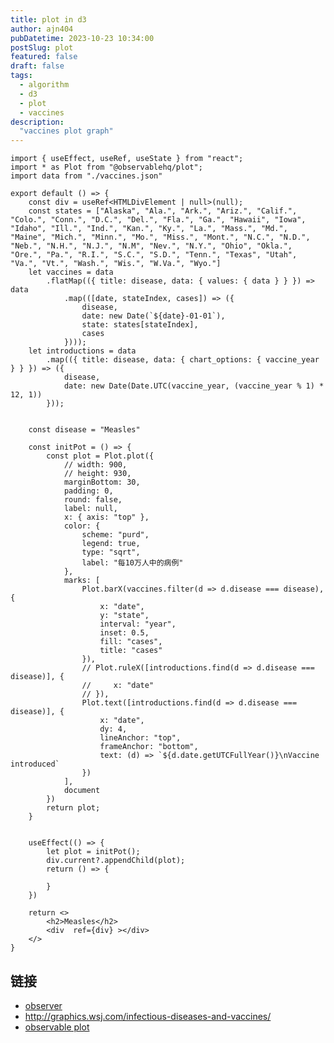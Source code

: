 ```yaml
---
title: plot in d3
author: ajn404
pubDatetime: 2023-10-23 10:34:00
postSlug: plot
featured: false
draft: false
tags:
  - algorithm
  - d3
  - plot
  - vaccines
description:
  "vaccines plot graph"
---
```



<Plot  client:load/>

```tsx
import { useEffect, useRef, useState } from "react";
import * as Plot from "@observablehq/plot";
import data from "./vaccines.json"

export default () => {
    const div = useRef<HTMLDivElement | null>(null);
    const states = ["Alaska", "Ala.", "Ark.", "Ariz.", "Calif.", "Colo.", "Conn.", "D.C.", "Del.", "Fla.", "Ga.", "Hawaii", "Iowa", "Idaho", "Ill.", "Ind.", "Kan.", "Ky.", "La.", "Mass.", "Md.", "Maine", "Mich.", "Minn.", "Mo.", "Miss.", "Mont.", "N.C.", "N.D.", "Neb.", "N.H.", "N.J.", "N.M", "Nev.", "N.Y.", "Ohio", "Okla.", "Ore.", "Pa.", "R.I.", "S.C.", "S.D.", "Tenn.", "Texas", "Utah", "Va.", "Vt.", "Wash.", "Wis.", "W.Va.", "Wyo."]
    let vaccines = data
        .flatMap(({ title: disease, data: { values: { data } } }) => data
            .map(([date, stateIndex, cases]) => ({
                disease,
                date: new Date(`${date}-01-01`),
                state: states[stateIndex],
                cases
            })));
    let introductions = data
        .map(({ title: disease, data: { chart_options: { vaccine_year } } }) => ({
            disease,
            date: new Date(Date.UTC(vaccine_year, (vaccine_year % 1) * 12, 1))
        }));


    const disease = "Measles"

    const initPot = () => {
        const plot = Plot.plot({
            // width: 900,
            // height: 930,
            marginBottom: 30,
            padding: 0,
            round: false,
            label: null,
            x: { axis: "top" },
            color: {
                scheme: "purd",
                legend: true,
                type: "sqrt",
                label: "每10万人中的病例"
            },
            marks: [
                Plot.barX(vaccines.filter(d => d.disease === disease), {
                    x: "date",
                    y: "state",
                    interval: "year",
                    inset: 0.5,
                    fill: "cases",
                    title: "cases"
                }),
                // Plot.ruleX([introductions.find(d => d.disease === disease)], {
                //     x: "date"
                // }),
                Plot.text([introductions.find(d => d.disease === disease)], {
                    x: "date",
                    dy: 4,
                    lineAnchor: "top",
                    frameAnchor: "bottom",
                    text: (d) => `${d.date.getUTCFullYear()}\nVaccine introduced`
                })
            ],
            document
        })
        return plot;
    }


    useEffect(() => {
        let plot = initPot();
        div.current?.appendChild(plot);
        return () => {

        }
    })

    return <>
        <h2>Measles</h2>
        <div  ref={div} ></div>
    </>
}
```


## 链接

- [observer](https://observablehq.com/@observablehq/plot-impact-of-vaccines)
-  http://graphics.wsj.com/infectious-diseases-and-vaccines/
-  [observable plot](https://observablehq.com/plot/)